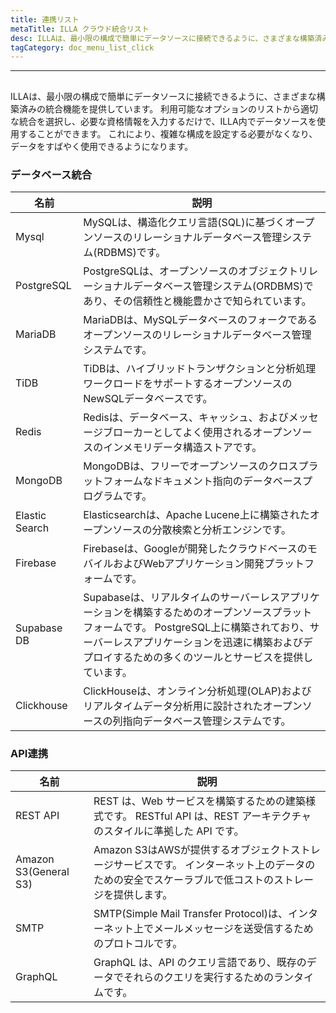 ```yaml
---
title: 連携リスト
metaTitle: ILLA クラウド統合リスト
desc: ILLAは、最小限の構成で簡単にデータソースに接続できるように、さまざまな構築済みの統合機能を提供しています。
tagCategory: doc_menu_list_click
---
```


* * *

## <Heading hidden>統合リスト</Heading>

ILLAは、最小限の構成で簡単にデータソースに接続できるように、さまざまな構築済みの統合機能を提供しています。 利用可能なオプションのリストから適切な統合を選択し、必要な資格情報を入力するだけで、ILLA内でデータソースを使用することができます。 これにより、複雑な構成を設定する必要がなくなり、データをすばやく使用できるようになります。

### データベース統合

| 名前             | 説明                                                                                                                                 |
| -------------- | ---------------------------------------------------------------------------------------------------------------------------------- |
| Mysql          | MySQLは、構造化クエリ言語(SQL)に基づくオープンソースのリレーショナルデータベース管理システム(RDBMS)です。                                                                      |
| PostgreSQL     | PostgreSQLは、オープンソースのオブジェクトリレーショナルデータベース管理システム(ORDBMS)であり、その信頼性と機能豊かさで知られています。                                                      |
| MariaDB        | MariaDBは、MySQLデータベースのフォークであるオープンソースのリレーショナルデータベース管理システムです。                                                                         |
| TiDB           | TiDBは、ハイブリッドトランザクションと分析処理ワークロードをサポートするオープンソースのNewSQLデータベースです。                                                                      |
| Redis          | Redisは、データベース、キャッシュ、およびメッセージブローカーとしてよく使用されるオープンソースのインメモリデータ構造ストアです。                                                                |
| MongoDB        | MongoDBは、フリーでオープンソースのクロスプラットフォームなドキュメント指向のデータベースプログラムです。                                                                           |
| Elastic Search | Elasticsearchは、Apache Lucene上に構築されたオープンソースの分散検索と分析エンジンです。                                                                          |
| Firebase       | Firebaseは、Googleが開発したクラウドベースのモバイルおよびWebアプリケーション開発プラットフォームです。                                                                       |
| Supabase DB    | Supabaseは、リアルタイムのサーバーレスアプリケーションを構築するためのオープンソースプラットフォームです。 PostgreSQL上に構築されており、サーバーレスアプリケーションを迅速に構築およびデプロイするための多くのツールとサービスを提供しています。 |
| Clickhouse     | ClickHouseは、オンライン分析処理(OLAP)およびリアルタイムデータ分析用に設計されたオープンソースの列指向データベース管理システムです。                                                         |

### API連携

| 名前                    | 説明                                                                               |
| --------------------- | -------------------------------------------------------------------------------- |
| REST API              | REST は、Web サービスを構築するための建築様式です。 RESTful API は、REST アーキテクチャのスタイルに準拠した API です。      |
| Amazon S3(General S3) | Amazon S3はAWSが提供するオブジェクトストレージサービスです。 インターネット上のデータのための安全でスケーラブルで低コストのストレージを提供します。 |
| SMTP                  | SMTP(Simple Mail Transfer Protocol)は、インターネット上でメールメッセージを送受信するためのプロトコルです。          |
| GraphQL               | GraphQL は、API のクエリ言語であり、既存のデータでそれらのクエリを実行するためのランタイムです。                           |
